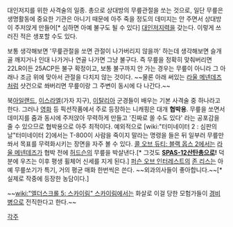 {{{+1 '''Knee-Capping''' }}}

대인저지를 위한 사격술의 일종. 총으로 상대방의 무릎관절을 쏘는 것으로, 일단 무릎은 생명활동에 중요한 기관은 아니기 때문에 아주 죽을 정도의 데미지는 안 주면서 상대방이 주저앉게 만들어[* 심하면 아예 불구도 될 수 있다] [[대인저지력]]을 갖는다. 이렇게 쓰러진 적은 생포할 수도 있다.

보통 생각해보면 '무릎관절을 쏘면 관절이 나가버리지 않을까' 하는데 생각해보면 슬개골 깨지거나 인대 나가거나 연골 나가면 그냥 불구다. 
즉 무릎을 정확히 맞춰버리면 22LR이든 25ACP든 불구 확정이고, 보통 불구까지 안 가는 경우는 무릎이 아니라 그 아래나 조금 위에 맞아서 관절을 다치지 않는 것이다. 
~~물론 아래 써있는 [[라울 메넨데즈]]처럼 샷건으로 쏴버리면 무릎이랑 그 주변이 동시에 다 나간다.~~

북[[아일랜드]], [[이스라엘]](가자 지구), [[이탈리아]] 군경들이 배우는 기본 사격술 중 하나라고 한다. 
그러나 [[영화]] 등 픽션작품에서 주로 등장하는 니캐핑은 대개 '''협박용'''. 무릎을 쏘면서 데미지를 줌과 동시에 주저앉아 무력하게 만들고 '진짜로 쏠 수도 있다' 라는 공포감을 줄 수 있으므로 협박용으로 아주 최적이다. 예외적으로 [wiki:"터미네이터 2 : 심판의 날"터미네이터 2]에서는 T-800이 사람을 죽이지 말라는 명령을 들은 뒤 일부러 무릎만 쏴서 목표를 무력화시키는 장면을 자주 볼 수 있다. [[콜 오브 듀티: 블랙 옵스 2]]에서는 [[라울 메넨데즈]]가 협박 전에 [[허드슨]]의 무릎을 박살낸다.[* 그것도 '''[[SPAS-12]]산탄총으로!''' 덕분에 우즈는 이후 평생 휠체어 신세를 지게 된다.] [[퍼슨 오브 인터레스트]]의 [[존 리스]]는 아예 무릎쏘기가 특기, 거의 평균 매화 한번씩은 쓴다. ~~외과의사들이 좋아합니다.~~[* 실제로 작중에 등장한 농담이다.] 

~~[[wiki:"엘더스크롤 5: 스카이림" 스카이림]]에서는 화살로 이걸 당한 모험가들이 [[경비병(엘더스크롤 시리즈)|경비병]]으로 전직한다고 한다.~~

[[각주]]
